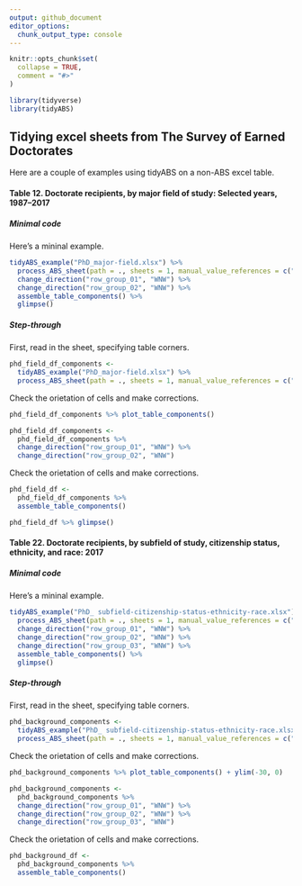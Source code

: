 ```yaml
---
output: github_document
editor_options: 
  chunk_output_type: console
---
```


<!-- README.md is generated from README.Rmd. Please edit that file -->

```r
knitr::opts_chunk$set(
  collapse = TRUE,
  comment = "#>"
)
```

```r
library(tidyverse)
library(tidyABS)
```

## Tidying excel sheets from The Survey of Earned Doctorates

Here are a couple of examples using tidyABS on a non-ABS excel table. 

#### Table 12. Doctorate recipients, by major field of study: Selected years, 1987–2017

##### Minimal code 
Here's a mininal example.
```r
tidyABS_example("PhD_major-field.xlsx") %>%
  process_ABS_sheet(path = ., sheets = 1, manual_value_references = c("B6", "B50", "O50", "O6")) %>%
  change_direction("row_group_01", "WNW") %>%
  change_direction("row_group_02", "WNW") %>%
  assemble_table_components() %>%
  glimpse()
```

##### Step-through

First, read in the sheet, specifying table corners.  

```r
phd_field_df_components <-
  tidyABS_example("PhD_major-field.xlsx") %>%
  process_ABS_sheet(path = ., sheets = 1, manual_value_references = c("B6", "B50", "O50", "O6"))
```

Check the orietation of cells and make corrections. 

```r
phd_field_df_components %>% plot_table_components()

phd_field_df_components <-
  phd_field_df_components %>%
  change_direction("row_group_01", "WNW") %>%
  change_direction("row_group_02", "WNW")
```

Check the orietation of cells and make corrections. 
```r
phd_field_df <-
  phd_field_df_components %>%
  assemble_table_components()

phd_field_df %>% glimpse()
```

#### Table 22. Doctorate recipients, by subfield of study, citizenship status, ethnicity, and race: 2017

##### Minimal code 
Here's a mininal example.
```r
tidyABS_example("PhD_ subfield-citizenship-status-ethnicity-race.xlsx") %>%
  process_ABS_sheet(path = ., sheets = 1, manual_value_references = c("B7", "L7", "B277", "L277")) %>%
  change_direction("row_group_01", "WNW") %>%
  change_direction("row_group_02", "WNW") %>%
  change_direction("row_group_03", "WNW") %>%
  assemble_table_components() %>%
  glimpse()
```

##### Step-through

First, read in the sheet, specifying table corners.  

```r
phd_background_components <-
  tidyABS_example("PhD_ subfield-citizenship-status-ethnicity-race.xlsx") %>%
  process_ABS_sheet(path = ., sheets = 1, manual_value_references = c("B7", "L7", "B277", "L277"))
```

Check the orietation of cells and make corrections. 

```r
phd_background_components %>% plot_table_components() + ylim(-30, 0)

phd_background_components <-
  phd_background_components %>%
  change_direction("row_group_01", "WNW") %>%
  change_direction("row_group_02", "WNW") %>%
  change_direction("row_group_03", "WNW")
```

Check the orietation of cells and make corrections. 
```r
phd_background_df <-
  phd_background_components %>%
  assemble_table_components()
```
